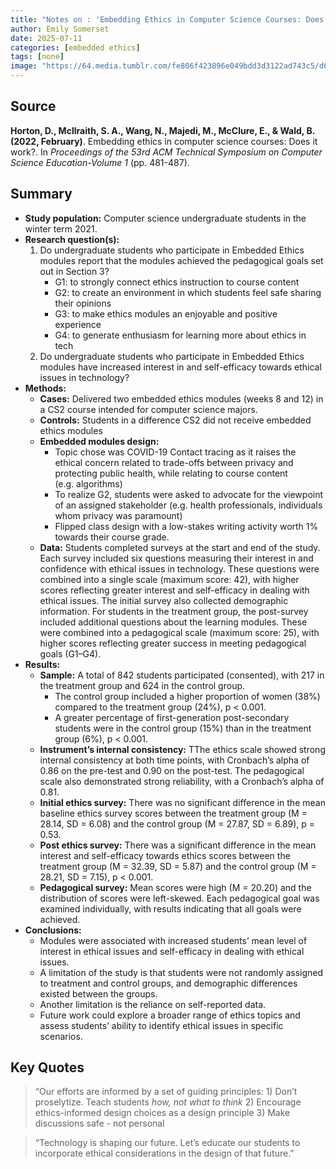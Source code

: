 ```yaml
---
title: "Notes on : 'Embedding Ethics in Computer Science Courses: Does it Work?'"
author: Emily Somerset
date: 2025-07-11
categories: [embedded ethics]
tags: [none]
image: "https://64.media.tumblr.com/fe806f423896e049bdd3d3122ad743c5/d6014128e26796c5-98/s1280x1920/38379339e2419a002cb14574407f1a46eae268e2.png"
---
```


## Source

**Horton, D., McIlraith, S. A., Wang, N., Majedi, M., McClure, E., & Wald, B. (2022, February)**. Embedding ethics in computer science courses: Does it work?. In *Proceedings of the 53rd ACM Technical Symposium on Computer Science Education-Volume 1* (pp. 481-487).

## Summary

- **Study population:** Computer science undergraduate students in the winter term 2021. 
- **Research question(s):** 
  1) Do undergraduate students who participate in Embedded Ethics modules report that the modules achieved the pedagogical goals set out in Section 3? 
      - G1: to strongly connect ethics instruction to course content
      - G2: to create an environment in which students feel safe sharing their opinions
      - G3: to make ethics modules an enjoyable and positive experience
      - G4: to generate enthusiasm for learning more about ethics in tech
  2) Do undergraduate students who participate in Embedded Ethics modules have increased interest in and self-efficacy towards ethical issues in technology?
- **Methods:** 
  - **Cases:** Delivered two embedded ethics modules (weeks 8 and 12) in a CS2 course intended for computer science majors.
  - **Controls:** Students in a difference CS2 did not receive embedded ethics modules
  - **Embedded modules design:**
    - Topic chose was COVID-19 Contact tracing as it raises the ethical concern related to trade-offs between privacy and protecting public health, while relating to course content (e.g. algorithms)
    - To realize G2, students were asked to advocate for the viewpoint of an assigned stakeholder (e.g. health professionals, individuals whom privacy was paramount)
    <!-- - Example: Isaac is a grocery store worker with a chronic illness and is worried he will be assigned fewer shifts if his employer finds out he is of high risk of contracting COVID-19.  -->
    - Flipped class design with a low-stakes writing activity worth 1% towards their course grade.
  - **Data:** Students completed surveys at the start and end of the study. Each survey included six questions measuring their interest in and confidence with ethical issues in technology. These questions were combined into a single scale (maximum score: 42), with higher scores reflecting greater interest and self-efficacy in dealing with ethical issues. The initial survey also collected demographic information. For students in the treatment group, the post-survey included additional questions about the learning modules. These were combined into a pedagogical scale (maximum score: 25), with higher scores reflecting greater success in meeting pedagogical goals (G1–G4).
  
- **Results:**
  - **Sample:** A total of 842 students participated (consented), with 217 in the treatment group and 624 in the control group.
    - The control group included a higher proportion of women (38%) compared to the treatment group (24%), p < 0.001.
    - A greater percentage of first-generation post-secondary students were in the control group (15%) than in the treatment group (6%), p < 0.001.
  - **Instrument's internal consistency:** TThe ethics scale showed strong internal consistency at both time points, with Cronbach’s alpha of 0.86 on the pre-test and 0.90 on the post-test. The pedagogical scale also demonstrated strong reliability, with a Cronbach’s alpha of 0.81.
  - **Initial ethics survey:** There was no significant difference in the mean baseline ethics survey scores between the treatment group (M = 28.14, SD = 6.08) and the control group (M = 27.87, SD = 6.89), p = 0.53.
  - **Post ethics survey:** There was a significant difference in the mean interest and self-efficacy towards ethics scores between the treatment group (M = 32.39, SD = 5.87) and the control group (M = 28.21, SD = 7.15), p < 0.001. 
  - **Pedagogical survey:** Mean scores were high (M = 20.20) and the distribution of scores were left-skewed. Each pedagogical goal was examined individually, with results indicating that all goals were achieved.
- **Conclusions:**
  - Modules were associated with increased students' mean level of interest in ethical issues and self-efficacy in dealing with ethical issues. 
  - A limitation of the study is that students were not randomly assigned to treatment and control groups, and demographic differences existed between the groups.
  - Another limitation is the reliance on self-reported data.
  - Future work could explore a broader range of ethics topics and assess students’ ability to identify ethical issues in specific scenarios. 

## Key Quotes
> "Our efforts are informed by a set of guiding principles: 1) Don't proselytize. Teach students *how, not what to think* 2) Encourage ethics-informed design choices as a design principle 3) Make discussions safe - not personal

> "Technology is shaping our future. Let's educate our students to incorporate ethical considerations in the design of that future."



